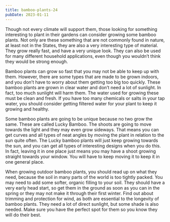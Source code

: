 ```yaml
---
title: bamboo-plants-24
pubDate: 2023-01-11
---
```


Though not every climate will support them, those looking for something interesting to plant in their gardens can consider growing some bamboo plants. Not only are these something that are not commonly found in nature, at least not in the States, they are also a very interesting type of material. They grow really fast, and have a very unique look. They can also be used for many different household applications, even though you wouldn’t think they would be strong enough.

Bamboo plants can grow so fast that you may not be able to keep up with them. However, there are some types that are made to be grown indoors, and you don’t have to worry about them getting too big too quickly. These bamboo plants are grown in clear water and don’t need a lot of sunlight. In fact, too much sunlight will harm them. The water used for growing these must be clean and fresh. If you have too many chemicals or salts in your tap water, you should consider getting filtered water for your plant to keep it growing and healthy.

Some bamboo plants are going to be unique because no two grow the same. These are called Lucky Bamboo. The shoots are going to move towards the light and they may even grow sideways. That means you can get curves and all types of neat angles by moving the plant in relation to the sun quite often. The Lucky bamboo plants will just keep growing towards the sun, and you can get all types of interesting designs when you do this. In fact, leaving it in one place just means you may have a shoot growing straight towards your window. You will have to keep moving it to keep it in one general place.

When growing outdoor bamboo plants, you should read up on what they need, because the soil in many parts of the world is too tightly packed. You may need to add some softer, organic filling to your soil. They should have a very early head start, so get them in the ground as soon as you can in the spring or they may not make it through their first winter. Find out about trimming and protection for wind, as both are essential to the longevity of bamboo plants. They need a lot of direct sunlight, but some shade is also needed. Make sure you have the perfect spot for them so you know they will do their best.